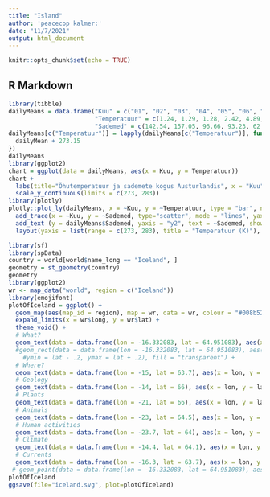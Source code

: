 ```yaml
---
title: "Island"
author: 'peacecop kalmer:'
date: "11/7/2021"
output: html_document
---
```


```r
knitr::opts_chunk$set(echo = TRUE)
```

## R Markdown



```r
library(tibble)
dailyMeans = data.frame("Kuu" = c("01", "02", "03", "04", "05", "06", "07", "08", "09", "10", "11", "12"),
                        "Temperatuur" = c(1.24, 1.29, 1.28, 2.42, 4.89, 8.09, 9.69, 9.64, 7.81, 4.94, 2.34, .44),
                        "Sademed" = c(142.54, 157.05, 96.66, 93.23, 62.75, 48.42, 73.1, 100.87, 152.51, 136.85, 116.54, 144.2))
dailyMeans[c("Temperatuur")] = lapply(dailyMeans[c("Temperatuur")], function(dailyMean) {
  dailyMean + 273.15
})
dailyMeans
library(ggplot2)
chart = ggplot(data = dailyMeans, aes(x = Kuu, y = Temperatuur))
chart +
  labs(title="Õhutemperatuur ja sademete kogus Austurlandis", x = "Kuu", y = "Temperatuur (K)")+
  scale_y_continuous(limits = c(273, 283))
library(plotly)
plotly::plot_ly(dailyMeans, x = ~Kuu, y = ~Temperatuur, type = "bar", name = "Temperatuurid", text = ~Temperatuur) %>%
  add_trace(x = ~Kuu, y = ~Sademed, type="scatter", mode = "lines", yaxis = "y2", name = "Sademeid") %>%
  add_text (y = dailyMeans$Sademed, yaxis = "y2", text = ~Sademed, showlegend = FALSE) %>%
  layout(yaxis = list(range = c(273, 283), title = "Temperatuur (K)"), yaxis2 = list(range = c(0, 160), overlaying = "y", side = "right", title = "Sademed (mm)"))
```

```r
library(sf)
library(spData)
country = world[world$name_long == "Iceland", ]
geometry = st_geometry(country)
geometry
library(ggplot2)
wr <- map_data("world", region = c("Iceland"))
library(emojifont)
plotOfIceland = ggplot() +
  geom_map(aes(map_id = region), map = wr, data = wr, colour = "#008b52", fill = "#008b52", size = 0) +
  expand_limits(x = wr$long, y = wr$lat) + 
  theme_void() + 
  # What?
  geom_text(data = data.frame(lon = -16.332083, lat = 64.951083), aes(x = lon, y = lat), family = "EmojiOne", label = "\U1F6E3", size = 16, vjust = .2, color = "#ffffff") +
  #geom_rect(data = data.frame(lon = -16.332083, lat = 64.951083), aes(xmin = lon - 5, xmax = lon + .5, 
    #ymin = lat - .2, ymax = lat + .2), fill = "transparent") +
  # Where?
  geom_text(data = data.frame(lon = -15, lat = 63.7), aes(x = lon, y = lat), family = "EmojiOne", label = "\U1F310", size = 16, vjust = .2, color = "#DC1E35") +
  # Geology
  geom_text(data = data.frame(lon = -14, lat = 66), aes(x = lon, y = lat), family = "EmojiOne", label = "\U1F3d7", size = 16, vjust = .2, color = "#DC1E35") +
  # Plants
  geom_text(data = data.frame(lon = -21, lat = 66), aes(x = lon, y = lat), family = "EmojiOne", label = "\U1F331", size = 16, vjust = .2, color = "#DC1E35") +
  # Animals
  geom_text(data = data.frame(lon = -23, lat = 64.5), aes(x = lon, y = lat), family = "EmojiOne", label = "\U1F415", size = 16, vjust = .2, color = "#DC1E35") +
  # Human activities
  geom_text(data = data.frame(lon = -23.7, lat = 64), aes(x = lon, y = lat), family = "EmojiOne", label = "\U1F477", size = 16, vjust = .2, color = "#DC1E35") +
  # Climate
  geom_text(data = data.frame(lon = -14.4, lat = 64.1), aes(x = lon, y = lat), family = "EmojiOne", label = "\U1F326", size = 16, vjust = .2, color = "#DC1E35") +
  # Currents
  geom_text(data = data.frame(lon = -16.3, lat = 63.7), aes(x = lon, y = lat), family = "EmojiOne", label = "\U1F30a", size = 16, vjust = .2, color = "#DC1E35")
 # geom_point(data = data.frame(lon = -16.332083, lat = 64.951083), aes(x = lon, y = lat))
plotOfIceland
ggsave(file="iceland.svg", plot=plotOfIceland)
```

